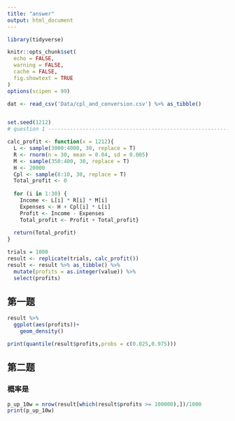 ```yaml
---
title: "answer"
output: html_document
---
```


```r
library(tidyverse)

knitr::opts_chunk$set(
  echo = FALSE,
  warning = FALSE,
  cache = FALSE,
  fig.showtext = TRUE
)
options(scipen = 99)

dat <- read_csv('Data/cpl_and_conversion.csv') %>% as_tibble()


set.seed(1212)
# question 1 --------------------------------------------------------------

calc_profit <- function(x = 1212){
  L <- sample(3000:4000, 30, replace = T)
  R <- rnorm(n = 30, mean = 0.04, sd = 0.005)
  M <- sample(350:400, 30, replace = T)
  H <- 20000
  Cpl <- sample(8:10, 30, replace = T)
  Total_profit <- 0
  
  for (i in 1:30) {
    Income <- L[i] * R[i] * M[i]
    Expenses <- H + Cpl[i] * L[i]
    Profit <- Income - Expenses
    Total_profit <- Profit + Total_profit}
  
  return(Total_profit)
}

trials = 1000
result <- replicate(trials, calc_profit())
result <- result %>% as_tibble() %>% 
  mutate(profits = as.integer(value)) %>% 
  select(profits)
```

## 第一题
```r
result %>% 
  ggplot(aes(profits))+
    geom_density()

print(quantile(result$profits,probs = c(0.025,0.975)))
```
## 第二题
### 概率是
```r

p_up_10w = nrow(result[which(result$profits >= 100000),])/1000
print(p_up_10w)


```
